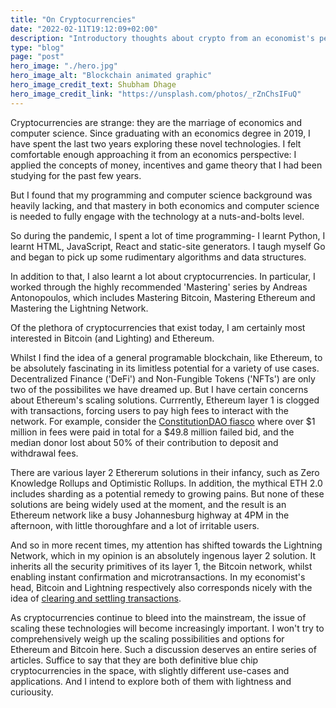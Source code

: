 ```yaml
---
title: "On Cryptocurrencies"
date: "2022-02-11T19:12:09+02:00"
description: "Introductory thoughts about crypto from an economist's perspective"
type: "blog"
page: "post"
hero_image: "./hero.jpg"
hero_image_alt: "Blockchain animated graphic"
hero_image_credit_text: Shubham Dhage
hero_image_credit_link: "https://unsplash.com/photos/_rZnChsIFuQ"
---
```


Cryptocurrencies are strange: they are the marriage of economics and computer science.
Since graduating with an economics degree in 2019, I have spent the last two years exploring these novel technologies. I felt comfortable enough approaching it from an economics perspective: I applied the concepts of money, incentives and game theory that I had been studying for the past few years.

But I found that my programming and computer science background was heavily lacking, and that mastery in both economics and computer science is needed to fully engage with the technology at a nuts-and-bolts level.

So during the pandemic, I spent a lot of time programming- I learnt Python, I learnt HTML, JavaScript, React and static-site generators. I taugh myself Go and began to pick up some rudimentary algorithms and data structures.

In addition to that, I also learnt a lot about cryptocurrencies. In particular, I worked through the highly recommended 'Mastering' series by Andreas Antonopoulos, which includes Mastering Bitcoin, Mastering Ethereum and Mastering the Lightning Network.

Of the plethora of cryptocurrencies that exist today, I am certainly most interested in Bitcoin (and Lighting) and Ethereum.

Whilst I find the idea of a general programable blockchain, like Ethereum, to be absolutely fascinating in its limitless potential for a variety of use cases. Decentralized Finance ('DeFi') and Non-Fungible Tokens ('NFTs') are only two of the possibilites we have dreamed up. But I have certain concerns about Ethereum's scaling solutions. Currrently, Ethereum layer 1 is clogged with transactions, forcing users to pay high fees to interact with the network. For example, consider the [ConstitutionDAO fiasco](https://www.theverge.com/2021/11/24/22800995/constitutiondao-refund-progress-steep-gas-fees-cryptocurrency) where over $1 million in fees were paid in total for a $49.8 million failed bid, and the median donor lost about 50% of their contribution to deposit and withdrawal fees.

There are various layer 2 Ethererum solutions in their infancy, such as Zero Knowledge Rollups and Optimistic Rollups. In addition, the mythical ETH 2.0 includes sharding as a potential remedy to growing pains. But none of these solutions are being widely used at the moment, and the result is an Ethereum network like a busy Johannesburg highway at 4PM in the afternoon, with little thoroughfare and a lot of irritable users.

And so in more recent times, my attention has shifted towards the Lightning Network, which in my opinion is an absolutely ingenous layer 2 solution. It inherits all the security primitives of its layer 1, the Bitcoin network, whilst enabling instant confirmation and microtransactions. In my economist's head, Bitcoin and Lightning respectively also corresponds nicely with the idea of [clearing and settling transactions](<https://en.wikipedia.org/wiki/Clearing_(finance)>).

As cryptocurrencies continue to bleed into the mainstream, the issue of scaling these technologies will become increasingly important. I won't try to comprehensively weigh up the scaling possibilities and options for Ethereum and Bitcoin here. Such a discussion deserves an entire series of articles. Suffice to say that they are both definitive blue chip cryptocurrencies in the space, with slightly different use-cases and applications. And I intend to explore both of them with lightness and curiousity.
